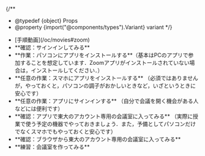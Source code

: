 
{/**
  * @typedef {object} Props
  * @property {import("@components/types").Variant} variant
  */}

<ul class="procedure">
  <If cond={props.variant === "oc"}>
    <li>[手順動画](/oc/movies#zoom)</li>
  </If>
  <li>
    **確認：サインインしてみる**
    <SigninBrowser support={props.variant === "oc"} />
  </li>
  <li>
    **作業：パソコンにアプリをインストールする**<If cond={props.variant === "oc"}>（基本はPCのアプリで参加することを想定しています．Zoomアプリがインストールされていない場合は，インストールしてください．）</If>
    <InstallAppPc support={props.variant === "oc"} />
  </li>
  <li>
    **任意の作業：スマホにアプリをインストールする** <If cond={props.variant === "oc"}>（必須ではありませんが，やっておくと，パソコンの調子がおかしいときなど，いざというときに安心です）</If>
    <InstallAppSp support={props.variant === "oc"} />
  </li>
  <li>
    **任意の作業：アプリにサインインする** <If cond={props.variant === "oc"}>（自分で会議を開く機会がある人などには便利です）</If>
    <SigninApp support={props.variant === "oc"} />
  </li>
  <If cond={props.variant !== "oc"}>
    <li>
    **確認：アプリで東大のアカウント専用の会議室に入ってみる** <If cond={props.variant === "oc"}>（実際に授業で使う予定の機器でやっておきましょう．また，予備としてパソコンだけでなくスマホでもやっておくと安心です）</If>
    <Joinapp support={props.variant === "oc"} />
  </li>
  <li>
    **確認：ブラウザから東大のアカウント専用の会議室に入ってみる** 
    <Joinbrowser support={props.variant === "oc"} />
  </li>
  <li>
      **練習：会議室を作ってみる**
      <CreateMeeting support={props.variant === "oc"} />
    </li>
  </If>
</ul>
